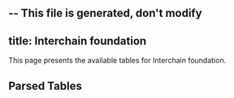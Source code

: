 -- This file is generated, don't modify
---
title: Interchain foundation
---



This page presents the available tables for Interchain foundation.




## Parsed Tables
<Table data={json} tag="parsed_table"/>
    
    